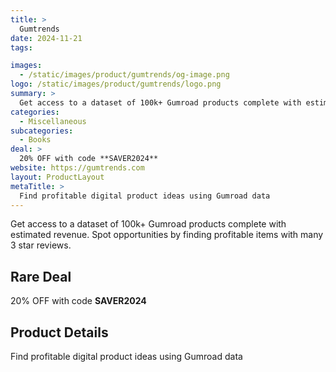 ```yaml
---
title: >
  Gumtrends
date: 2024-11-21
tags:

images:
  - /static/images/product/gumtrends/og-image.png
logo: /static/images/product/gumtrends/logo.png
summary: >
  Get access to a dataset of 100k+ Gumroad products complete with estimated revenue. Spot opportunities by finding profitable items with many 3 star reviews.
categories:
  - Miscellaneous
subcategories:
  - Books
deal: >
  20% OFF with code **SAVER2024**
website: https://gumtrends.com
layout: ProductLayout
metaTitle: >
  Find profitable digital product ideas using Gumroad data
---
```

Get access to a dataset of 100k+ Gumroad products complete with estimated revenue. Spot opportunities by finding profitable items with many 3 star reviews.

## Rare Deal

20% OFF with code **SAVER2024**

## Product Details
Find profitable digital product ideas using Gumroad data


